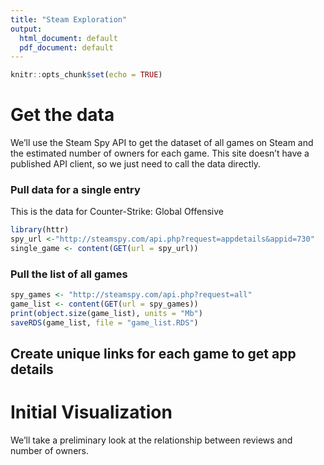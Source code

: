 ```yaml
---
title: "Steam Exploration"
output:
  html_document: default
  pdf_document: default
---
```


```r
knitr::opts_chunk$set(echo = TRUE)
```

# Get the data

We'll use the Steam Spy API to get the dataset of all games on Steam and the estimated number of owners for each game.  This site doesn't have a published API client, so we just need to call the data directly. 

### Pull data for a single entry
This is the data for Counter-Strike: Global Offensive

```r
library(httr)
spy_url <-"http://steamspy.com/api.php?request=appdetails&appid=730"
single_game <- content(GET(url = spy_url))
```

### Pull the list of all games

```r
spy_games <- "http://steamspy.com/api.php?request=all"
game_list <- content(GET(url = spy_games))
print(object.size(game_list), units = "Mb")
saveRDS(game_list, file = "game_list.RDS")
```

## Create unique links for each game to get app details

# Initial Visualization

We'll take a preliminary look at the relationship between reviews and number of owners. 

```r
```

